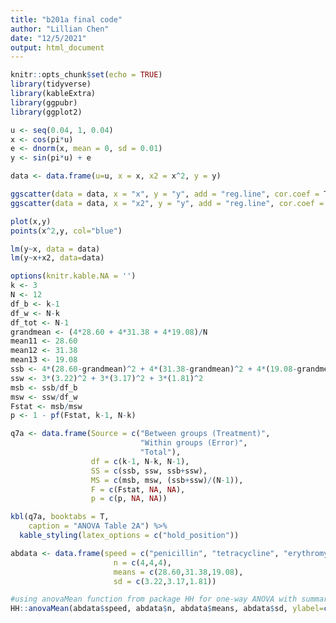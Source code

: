 ```yaml
---
title: "b201a final code"
author: "Lillian Chen"
date: "12/5/2021"
output: html_document
---
```


```r
knitr::opts_chunk$set(echo = TRUE)
library(tidyverse)
library(kableExtra)
library(ggpubr)
library(ggplot2)
```


```r
u <- seq(0.04, 1, 0.04)
x <- cos(pi*u)
e <- dnorm(x, mean = 0, sd = 0.01)
y <- sin(pi*u) + e

data <- data.frame(u=u, x = x, x2 = x^2, y = y)

ggscatter(data = data, x = "x", y = "y", add = "reg.line", cor.coef = T)
ggscatter(data = data, x = "x2", y = "y", add = "reg.line", cor.coef = T)

plot(x,y)
points(x^2,y, col="blue")

lm(y~x, data = data)
lm(y~x+x2, data=data)

```

```r
options(knitr.kable.NA = '')
k <- 3 
N <- 12
df_b <- k-1
df_w <- N-k
df_tot <- N-1
grandmean <- (4*28.60 + 4*31.38 + 4*19.08)/N
mean11 <- 28.60
mean12 <- 31.38
mean13 <- 19.08
ssb <- 4*(28.60-grandmean)^2 + 4*(31.38-grandmean)^2 + 4*(19.08-grandmean)^2
ssw <- 3*(3.22)^2 + 3*(3.17)^2 + 3*(1.81)^2
msb <- ssb/df_b
msw <- ssw/df_w
Fstat <- msb/msw
p <- 1 - pf(Fstat, k-1, N-k)

q7a <- data.frame(Source = c("Between groups (Treatment)", 
                             "Within groups (Error)", 
                             "Total"),
                  df = c(k-1, N-k, N-1),
                  SS = c(ssb, ssw, ssb+ssw),
                  MS = c(msb, msw, (ssb+ssw)/(N-1)),
                  F = c(Fstat, NA, NA),
                  p = c(p, NA, NA))

kbl(q7a, booktabs = T, 
    caption = "ANOVA Table 2A") %>% 
  kable_styling(latex_options = c("hold_position"))

abdata <- data.frame(speed = c("penicillin", "tetracycline", "erythromycin"),
                       n = c(4,4,4),
                       means = c(28.60,31.38,19.08),
                       sd = c(3.22,3.17,1.81))

#using anovaMean function from package HH for one-way ANOVA with summary statistics
HH::anovaMean(abdata$speed, abdata$n, abdata$means, abdata$sd, ylabel=c("antibiotic"))
```

